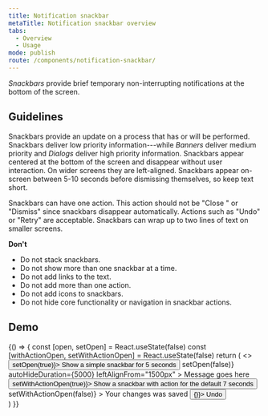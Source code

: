 ```yaml
---
title: Notification snackbar
metaTitle: Notification snackbar overview
tabs:
  - Overview
  - Usage
mode: publish
route: /components/notification-snackbar/
---
```



_Snackbars_ provide brief temporary non-interrupting notifications at the bottom of the screen.

<!--One to two sentences as an introduction to the component-->

## Guidelines

<!--List how to use it, sizes, widths, grid interactions, color allowances -->

Snackbars provide an update on a process that has or will be performed. Snackbars deliver low priority information---while _Banners_ deliver medium priority and _Dialogs_ deliver high priority information. Snackbars appear centered at the bottom of the screen and disappear without user interaction. On wider screens they are left-aligned. Snackbars appear on-screen between 5-10 seconds before dismissing themselves, so keep text short.

Snackbars can have one action. This action should not be "Close " or "Dismiss" since snackbars disappear automatically. Actions such as "Undo" or "Retry" are acceptable. Snackbars can wrap up to two lines of text on smaller screens.

**Don't**

<!--Bullet point list if needed -->

- Do not stack snackbars.
- Do not show more than one snackbar at a time.
- Do not add links to the text.
- Do not add more than one action.
- Do not add icons to snackbars.
- Do not hide core functionality or navigation in snackbar actions.

<FigmaImage
  url="https://www.figma.com/file/0bGXR2sCwMVSDNyyzu5BXrO5/UI%E2%80%94User-Interface?node-id=17659%3A40216"
  alt="Figma design of snackbar"
/>

## Demo

<Playground>
  {() => {
    const [open, setOpen] = React.useState(false)
    const [withActionOpen, setWithActionOpen] = React.useState(false)
    return (
      <>
        <div>
          <Button type="button" onClick={() => setOpen(true)}>
            Show a simple snackbar for 5 seconds
          </Button>
          <Snackbar
            open={open}
            onClose={() => setOpen(false)}
            autoHideDuration={5000}
            leftAlignFrom="1500px"
          >
            Message goes here
          </Snackbar>
        </div>
        <div style={{ marginTop: '1rem' }}>
          <Button type="button" onClick={() => setWithActionOpen(true)}>
            Show a snackbar with action for the default 7 seconds
          </Button>
          <Snackbar
            open={withActionOpen}
            onClose={() => setWithActionOpen(false)}
          >
            Your changes was saved
            <Snackbar.SnackbarAction>
              <Button variant="ghost" type="button" onClick={() => {}}>
                Undo
              </Button>
            </Snackbar.SnackbarAction>
          </Snackbar>
        </div>
      </>
    )
  }}
</Playground>
